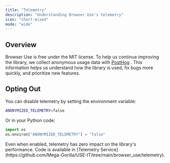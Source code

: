 ```yaml
---
title: "Telemetry"
description: "Understanding Browser Use's telemetry"
icon: "chart-mixed"
mode: "wide"
---
```


## Overview

Browser Use is free under the MIT license. To help us continue improving the library, we collect anonymous usage data with [PostHog](https://posthog.com) . This information helps us understand how the library is used, fix bugs more quickly, and prioritize new features.


## Opting Out

You can disable telemetry by setting the environment variable:

```bash .env
ANONYMIZED_TELEMETRY=false
```

Or in your Python code:

```python
import os
os.environ["ANONYMIZED_TELEMETRY"] = "false"
```

<Note>
  Even when enabled, telemetry has zero impact on the library's performance. Code is available in [Telemetry
  Service](https://github.com/Mega-Gorilla/USE-IT/tree/main/browser_use/telemetry).
</Note>
